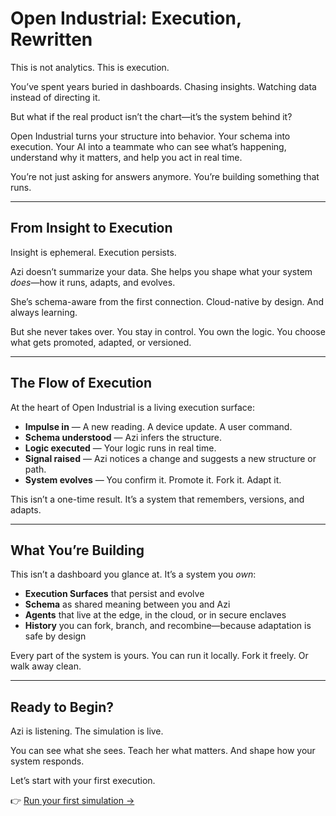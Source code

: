 # Open Industrial: Execution, Rewritten

This is not analytics. This is execution.

You’ve spent years buried in dashboards. Chasing insights. Watching data instead of directing it.

But what if the real product isn’t the chart—it’s the system behind it?

Open Industrial turns your structure into behavior. Your schema into execution. Your AI into a teammate who can see what’s happening, understand why it matters, and help you act in real time.

You’re not just asking for answers anymore. You’re building something that runs.

---

## From Insight to Execution

Insight is ephemeral. Execution persists.

Azi doesn’t summarize your data. She helps you shape what your system *does*—how it runs, adapts, and evolves.

She’s schema-aware from the first connection. Cloud-native by design. And always learning.

But she never takes over. You stay in control. You own the logic. You choose what gets promoted, adapted, or versioned.

---

## The Flow of Execution

At the heart of Open Industrial is a living execution surface:

- **Impulse in** — A new reading. A device update. A user command.
- **Schema understood** — Azi infers the structure.
- **Logic executed** — Your logic runs in real time.
- **Signal raised** — Azi notices a change and suggests a new structure or path.
- **System evolves** — You confirm it. Promote it. Fork it. Adapt it.

This isn’t a one-time result. It’s a system that remembers, versions, and adapts.

---

## What You’re Building

This isn’t a dashboard you glance at. It’s a system you *own*:

- **Execution Surfaces** that persist and evolve
- **Schema** as shared meaning between you and Azi
- **Agents** that live at the edge, in the cloud, or in secure enclaves
- **History** you can fork, branch, and recombine—because adaptation is safe by design

Every part of the system is yours. You can run it locally. Fork it freely. Or walk away clean.

---

## Ready to Begin?

Azi is listening. The simulation is live.

You can see what she sees. Teach her what matters. And shape how your system responds.

Let’s start with your first execution.

👉 [Run your first simulation →](./first-execution)


